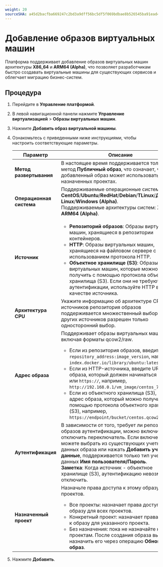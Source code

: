 ```yaml
---
weight: 20
sourceSHA: a45d2bacfba669247c2bd3a9dff56bc5df5f069bdbae8b526545ba91ead49f1b
---
```


# Добавление образов виртуальных машин

Платформа поддерживает добавление образов виртуальных машин архитектуры **X86\_64** и **ARM64 (Alpha)**, что позволяет разработчикам быстро создавать виртуальные машины для существующих сервисов и облегчает миграцию бизнес-систем.

## Процедура

1. Перейдите в **Управление платформой**.

2. В левой навигационной панели нажмите **Управление виртуализацией** > **Образы виртуальных машин**.

3. Нажмите **Добавить образ виртуальной машины**.

4. Ознакомьтесь с приведенными ниже инструкциями, чтобы настроить соответствующие параметры.

   | Параметр                | Описание                                                                                                                                                                                                                                                                                                                                                                                                                                                                                                                                               |
   | -----------------------  | ------------------------------------------------------------------------------------------------------------------------------------------------------------------------------------------------------------------------------------------------------------------------------------------------------------------------------------------------------------------------------------------------------------------------------------------------------------------------------------------------------------------------------------------------------- |
   | **Метод развертывания**  | В настоящее время поддерживается только метод **Публичный образ**, что означает, что добавленный образ может использоваться в назначенных проектах.                                                                                                                                                                                                                                                                                                                                                                                                      |
   | **Операционная система**  | Поддерживаемые операционные системы: **CentOS**/**Ubuntu**/**RedHat**/**Debian**/**TLinux**/**Другие Linux**/**Windows (Alpha)**.<br />Поддерживаемые архитектуры систем: **X86\_64** и **ARM64 (Alpha)**.                                                                                                                                                                                                                                                                                                     |
   | **Источник**             | <ul><li>**Репозиторий образов**: Образы виртуальных машин, хранящиеся в репозитории контейнеров.</li><li>**HTTP**: Образы виртуальных машин, хранящиеся на файловом сервере с использованием протокола HTTP.</li><li>**Объектное хранилище (S3)**: Образы виртуальных машин, которые можно получить с помощью протокола объектного хранилища (S3). Если они не требуют аутентификации, используйте HTTP в качестве источника.</li></ul>                                                                                                                                                              |
   | **Архитектура CPU**      | Укажите информацию об архитектуре CPU. Для источников репозитория образов поддерживается множественный выбор; для других источников разрешен только односторонний выбор.                                                                                                                                                                                                                                                                                                                                                                             |
   | **Адрес образа**         | Поддерживает образы виртуальных машин KVM, включая форматы qcow2/raw. <ul><li>Если из репозитория образов, введите `repository_address:image_version`, например, `index.docker.io/library/ubuntu:latest`.</li><li>Если из HTTP-источника, введите URL файла образа, который должен начинаться с `http://` или `https://`, например, `http://192.168.0.1/vm_image/centos_7.8.qcow2`.</li><li>Если из объектного хранилища (S3), введите адрес образа, который можно получить с помощью протокола объектного хранилища (S3), например, `https://endpoint/bucket/centos.qcow2`.</li></ul> |
   | **Аутентификация**       | В зависимости от того, требует ли репозиторий образов аутентификации, можно включить или отключить переключатель. Если включено, вы можете выбрать из существующих учетных данных образа или нажать **Добавить учетные данные**, поддерживается только тип учетных данных **Имя пользователя/Пароль**.<br />**Заметка**: Когда источник - объектное хранилище (S3), аутентификацию невозможно отключить.                                                                                                                                                   |
   | **Назначенный проект**    | Назначьте права доступа к этому образу для проектов. <ul><li>Все проекты: назначает права доступа к образу для всех проектов.</li><li>Конкретный проект: назначает права доступа к образу для указанного проекта.</li><li>Без назначения: пока не назначайте никаким проектам. После создания образа вы можете назначить его через операцию **Обновить образ**.</li></ul>                                                                                                                         |

5. Нажмите **Добавить**.
